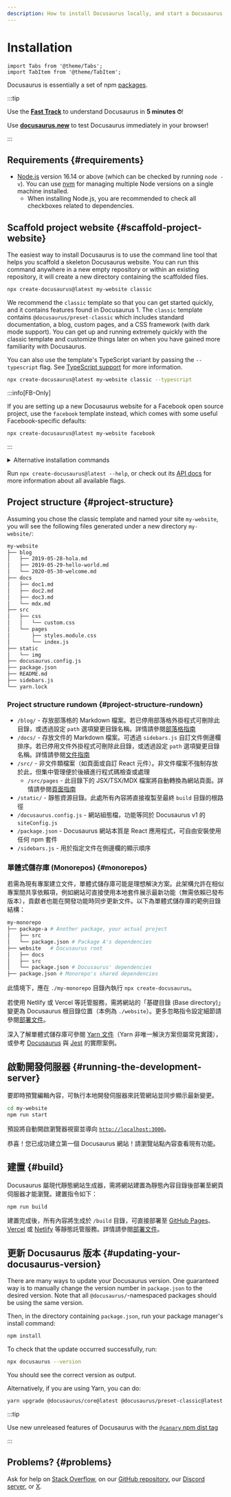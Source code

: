 ```yaml
---
description: How to install Docusaurus locally, and start a Docusaurus site in no time.
---
```


# Installation

```mdx-code-block
import Tabs from '@theme/Tabs';
import TabItem from '@theme/TabItem';
```

Docusaurus is essentially a set of npm [packages](https://github.com/facebook/docusaurus/tree/main/packages).

:::tip

Use the **[Fast Track](introduction.mdx#fast-track)** to understand Docusaurus in **5 minutes ⏱**!

Use **[docusaurus.new](https://docusaurus.new)** to test Docusaurus immediately in your browser!

:::

## Requirements {#requirements}

- [Node.js](https://nodejs.org/en/download/) version 16.14 or above (which can be checked by running `node -v`). You can use [nvm](https://github.com/nvm-sh/nvm) for managing multiple Node versions on a single machine installed.
  - When installing Node.js, you are recommended to check all checkboxes related to dependencies.

## Scaffold project website {#scaffold-project-website}

The easiest way to install Docusaurus is to use the command line tool that helps you scaffold a skeleton Docusaurus website. You can run this command anywhere in a new empty repository or within an existing repository, it will create a new directory containing the scaffolded files.

```bash
npx create-docusaurus@latest my-website classic
```

We recommend the `classic` template so that you can get started quickly, and it contains features found in Docusaurus 1. The `classic` template contains `@docusaurus/preset-classic` which includes standard documentation, a blog, custom pages, and a CSS framework (with dark mode support). You can get up and running extremely quickly with the classic template and customize things later on when you have gained more familiarity with Docusaurus.

You can also use the template's TypeScript variant by passing the `--typescript` flag. See [TypeScript support](./typescript-support.mdx) for more information.

```bash
npx create-docusaurus@latest my-website classic --typescript
```

:::info[FB-Only]

If you are setting up a new Docusaurus website for a Facebook open source project, use the `facebook` template instead, which comes with some useful Facebook-specific defaults:

```bash
npx create-docusaurus@latest my-website facebook
```

:::

<details>
  <summary>Alternative installation commands</summary>

You can also initialize a new project using your preferred project manager:

```bash npm2yarn
npm init docusaurus
```

</details>

Run `npx create-docusaurus@latest --help`, or check out its [API docs](./api/misc/create-docusaurus.mdx) for more information about all available flags.

## Project structure {#project-structure}

Assuming you chose the classic template and named your site `my-website`, you will see the following files generated under a new directory `my-website/`:

```bash
my-website
├── blog
│   ├── 2019-05-28-hola.md
│   ├── 2019-05-29-hello-world.md
│   └── 2020-05-30-welcome.md
├── docs
│   ├── doc1.md
│   ├── doc2.md
│   ├── doc3.md
│   └── mdx.md
├── src
│   ├── css
│   │   └── custom.css
│   └── pages
│       ├── styles.module.css
│       └── index.js
├── static
│   └── img
├── docusaurus.config.js
├── package.json
├── README.md
├── sidebars.js
└── yarn.lock
```

### Project structure rundown {#project-structure-rundown}

- `/blog/` - 存放部落格的 Markdown 檔案。若已停用部落格外掛程式可刪除此目錄，或透過設定 `path` 選項變更目錄名稱。詳情請參閱[部落格指南](blog.mdx)
- `/docs/` - 存放文件的 Markdown 檔案。可透過 `sidebars.js` 自訂文件側邊欄排序。若已停用文件外掛程式可刪除此目錄，或透過設定 `path` 選項變更目錄名稱。詳情請參閱[文件指南](./guides/docs/docs-introduction.mdx)
- `/src/` - 非文件類檔案（如頁面或自訂 React 元件）。非文件檔案不強制存放於此，但集中管理便於後續進行程式碼檢查或處理
  - `/src/pages` - 此目錄下的 JSX/TSX/MDX 檔案將自動轉換為網站頁面。詳情請參閱[頁面指南](guides/creating-pages.mdx)
- `/static/` - 靜態資源目錄。此處所有內容將直接複製至最終 `build` 目錄的根路徑
- `/docusaurus.config.js` - 網站組態檔，功能等同於 Docusaurus v1 的 `siteConfig.js`
- `/package.json` - Docusaurus 網站本質是 React 應用程式，可自由安裝使用任何 npm 套件
- `/sidebars.js` - 用於指定文件在側邊欄的顯示順序

### 單體式儲存庫 (Monorepos) {#monorepos}

若需為現有專案建立文件，單體式儲存庫可能是理想解決方案。此架構允許在相似專案間共享依賴項，例如網站可直接使用本地套件展示最新功能（無需依賴已發布版本），貢獻者也能在開發功能時同步更新文件。以下為單體式儲存庫的範例目錄結構：

```bash
my-monorepo
├── package-a # Another package, your actual project
│   ├── src
│   └── package.json # Package A's dependencies
├── website   # Docusaurus root
│   ├── docs
│   ├── src
│   └── package.json # Docusaurus' dependencies
├── package.json # Monorepo's shared dependencies
```

此情境下，應在 `./my-monorepo` 目錄內執行 `npx create-docusaurus`。

若使用 Netlify 或 Vercel 等託管服務，需將網站的「基礎目錄 (Base directory)」變更為 Docusaurus 根目錄位置（本例為 `./website`）。更多忽略指令設定細節請參閱[部署文件](./deployment.mdx#deploying-to-netlify)。

深入了解單體式儲存庫可參閱 [Yarn 文件](https://yarnpkg.com/features/workspaces)（Yarn 非唯一解決方案但屬常見實踐），或參考 [Docusaurus](https://github.com/facebook/docusaurus) 與 [Jest](https://github.com/facebook/jest) 的實際案例。

## 啟動開發伺服器 {#running-the-development-server}

要即時預覽編輯內容，可執行本地開發伺服器來託管網站並同步顯示最新變更。

```bash npm2yarn
cd my-website
npm run start
```

預設將自動開啟瀏覽器視窗並導向 [`http://localhost:3000`](http://localhost:3000)。

恭喜！您已成功建立第一個 Docusaurus 網站！請瀏覽站點內容查看現有功能。

## 建置 {#build}

Docusaurus 屬現代靜態網站生成器，需將網站建置為靜態內容目錄後部署至網頁伺服器才能瀏覽。建置指令如下：

```bash npm2yarn
npm run build
```

建置完成後，所有內容將生成於 `/build` 目錄，可直接部署至 [GitHub Pages](https://pages.github.com/)、[Vercel](https://vercel.com/) 或 [Netlify](https://www.netlify.com/) 等靜態託管服務。詳情請參閱[部署文件](deployment.mdx)。

## 更新 Docusaurus 版本 {#updating-your-docusaurus-version}

There are many ways to update your Docusaurus version. One guaranteed way is to manually change the version number in `package.json` to the desired version. Note that all `@docusaurus/`-namespaced packages should be using the same version.


<UpgradeGuide />

Then, in the directory containing `package.json`, run your package manager's install command:

```bash npm2yarn
npm install
```

To check that the update occurred successfully, run:

```bash
npx docusaurus --version
```

You should see the correct version as output.

Alternatively, if you are using Yarn, you can do:

```bash
yarn upgrade @docusaurus/core@latest @docusaurus/preset-classic@latest
```

:::tip

Use new unreleased features of Docusaurus with the [`@canary` npm dist tag](/community/canary)

:::

## Problems? {#problems}

Ask for help on [Stack Overflow](https://stackoverflow.com/questions/tagged/docusaurus), on our [GitHub repository](https://github.com/facebook/docusaurus), our [Discord server](https://discordapp.com/invite/docusaurus), or [X](https://x.com/docusaurus).